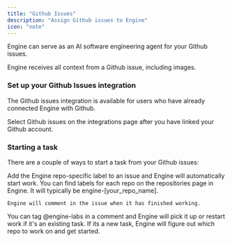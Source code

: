 ```yaml
---
title: "Github Issues"
description: "Assign Github issues to Engine"
icon: "note"
---
```


Engine can serve as an AI software engineering agent for your Github issues.

Engine receives all context from a Github issue, including images.

### **Set up your Github Issues integration**

The Github issues integration is available for users who have already connected Engine with Github.

Select Github issues on the integrations page after you have linked your Github account.

### **Starting a task**

There are a couple of ways to start a task from your Github issues:

<AccordionGroup>
  <Accordion title="Label Engine" icon="tag">
    Add the Engine repo-specific label to an issue and Engine will automatically start work. You can find labels for each repo on the repositories page in Engine. It will typically be engine-[your_repo_name].

    Engine will comment in the issue when it has finished working.
  </Accordion>
  <Accordion title="@engine-labs" icon="at">
    You can tag @engine-labs in a comment and Engine will pick it up or restart work if it's an existing task. If its a new task, Engine will figure out which repo to work on and get started.
  </Accordion>
</AccordionGroup>
